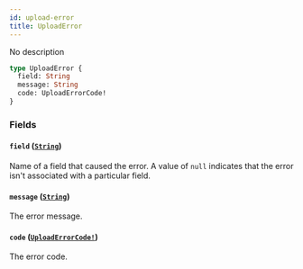 ```yaml
---
id: upload-error
title: UploadError
---
```


No description

```graphql
type UploadError {
  field: String
  message: String
  code: UploadErrorCode!
}
```

### Fields

#### `field` ([`String`](/docs/developer/api-reference/scalars/string))

Name of a field that caused the error. A value of `null` indicates that the error isn't associated with a particular field.

#### `message` ([`String`](/docs/developer/api-reference/scalars/string))

The error message.

#### `code` ([`UploadErrorCode!`](/docs/developer/api-reference/enums/upload-error-code))

The error code.
